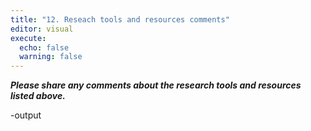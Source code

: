 ```yaml
---
title: "12. Reseach tools and resources comments"
editor: visual
execute:
  echo: false
  warning: false
---
```


***Please share any comments about the research tools and resources listed above.***

-output
